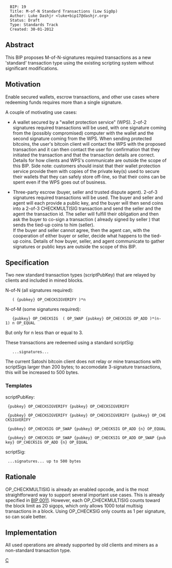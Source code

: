<pre>
  BIP: 19
  Title: M-of-N Standard Transactions (Low SigOp)
  Author: Luke Dashjr <luke+bip17@dashjr.org>
  Status: Draft
  Type: Standards Track
  Created: 30-01-2012
</pre>

==Abstract==

This BIP proposes M-of-N-signatures required transactions as a new 'standard' transaction type using the existing scripting system without significant modifications.

==Motivation==

Enable secured wallets, escrow transactions, and other use cases where redeeming funds requires more than a single signature.

A couple of motivating use cases:

* A wallet secured by a "wallet protection service" (WPS).  2-of-2 signatures required transactions will be used, with one signature coming from the (possibly compromised) computer with the wallet and the second signature coming from the WPS. When sending protected bitcoins, the user's bitcoin client will contact the WPS with the proposed transaction and it can then contact the user for confirmation that they initiated the transaction and that the transaction details are correct. Details for how clients and WPS's communicate are outside the scope of this BIP. Side note: customers should insist that their wallet protection service provide them with copies of the private key(s) used to secure their wallets that they can safely store off-line, so that their coins can be spent even if the WPS goes out of business.

* Three-party escrow (buyer, seller and trusted dispute agent). 2-of-3 signatures required transactions will be used. The buyer and seller and agent will each provide a public key, and the buyer will then send coins into a 2-of-3 CHECKMULTISIG transaction and send the seller and the agent the transaction id. The seller will fulfill their obligation and then ask the buyer to co-sign a transaction ( already signed by seller ) that sends the tied-up coins to him (seller).<br />If the buyer and seller cannot agree, then the agent can, with the cooperation of either buyer or seller, decide what happens to the tied-up coins.  Details of how buyer, seller, and agent communicate to gather signatures or public keys are outside the scope of this BIP.

==Specification==

Two new standard transaction types (scriptPubKey) that are relayed by clients and included in mined blocks.

N-of-N (all signatures required):

    ( {pubkey} OP_CHECKSIGVERIFY )*n

N-of-M (some signatures required):

    {pubkey} OP_CHECKSIG  ( OP_SWAP {pubkey} OP_CHECKSIG OP_ADD )*(n-1) n OP_EQUAL

But only for n less than or equal to 3.

These transactions are redeemed using a standard scriptSig:
    ...signatures...

The current Satoshi bitcoin client does not relay or mine transactions with scriptSigs larger than 200 bytes; to accomodate 3-signature transactions, this will be increased to 500 bytes.

===Templates===
scriptPubKey:

  {pubkey} OP_CHECKSIGVERIFY {pubkey} OP_CHECKSIGVERIFY

  {pubkey} OP_CHECKSIGVERIFY {pubkey} OP_CHECKSIGVERIFY {pubkey} OP_CHECKSIGVERIFY

  {pubkey} OP_CHECKSIG OP_SWAP {pubkey} OP_CHECKSIG OP_ADD {n} OP_EQUAL

  {pubkey} OP_CHECKSIG OP_SWAP {pubkey} OP_CHECKSIG OP_ADD OP_SWAP {pubkey} OP_CHECKSIG OP_ADD {n} OP_EQUAL

scriptSig:

  ...signatures... up to 500 bytes

==Rationale==

OP_CHECKMULTISIG is already an enabled opcode, and is the most straightforward way to support several important use cases.
This is already specified in [[BIP 0011]].
However, each OP_CHECKMULTISIG counts toward the block limit as 20 sigops, which only allows 1000 total multisig transactions in a block.
Using OP_CHECKSIG only counts as 1 per signature, so can scale better.

==Implementation==

All used operations are already supported by old clients and miners as a non-standard transaction type.

[[Category:BIP|C]]

